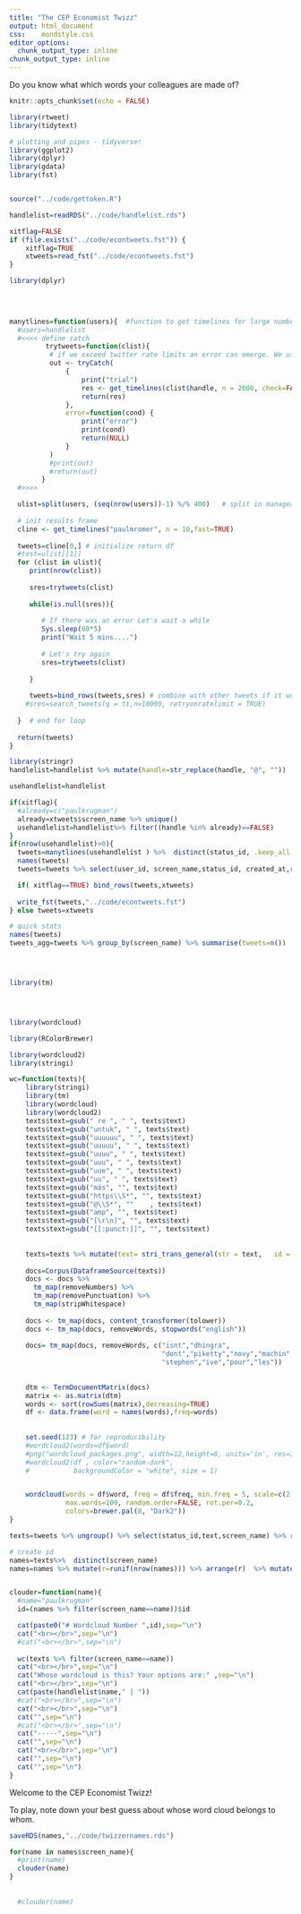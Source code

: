 ```yaml
---
title: "The CEP Economist Twizz"
output: html_document
css:    mondstyle.css
editor_options: 
  chunk_output_type: inline
chunk_output_type: inline
---
```


Do you know what which words your colleagues are made of?


```r
knitr::opts_chunk$set(echo = FALSE)

library(rtweet)
library(tidytext)

# plotting and pipes - tidyverse!
library(ggplot2)
library(dplyr)
library(gdata)
library(fst)


source("../code/gettoken.R")


```




```r

handlelist=readRDS("../code/handlelist.rds")

```




```r
xitflag=FALSE
if (file.exists("../code/econtweets.fst")) {
    xitflag=TRUE
    xtweets=read_fst("../code/econtweets.fst")  
}

```






```r


library(dplyr)

  

  
manytlines=function(users){  #function to get timelines for large number of users
  #users=handlelist
  #<<<< define catch
         trytweets=function(clist){
          # if we exceed twitter rate limits an error can emerge. We use tryCatch to deal with this
          out <- tryCatch(
              {   
                  print("trial")
                  res <- get_timelines(clist$handle, n = 2000, check=FALSE,fast=TRUE)
                  return(res)
              },
              error=function(cond) {
                  print("error")
                  print(cond)
                  return(NULL)
              }
          )
          #print(out)
          #return(out)
        }
  #>>>>

  ulist=split(users, (seq(nrow(users))-1) %/% 400)   # split in manageable chunks
  
  # init results frame
  cline <- get_timelines("paulmromer", n = 10,fast=TRUE)
  
  tweets=cline[0,] # initialize return df
  #test=ulist[[1]]
  for (clist in ulist){
     print(nrow(clist))
  
     sres=trytweets(clist)
     
     while(is.null(sres)){
        
        # If there was an error Let's wait a while
        Sys.sleep(60*5)
        print("Wait 5 mins....")
        
        # Let's try again
        sres=trytweets(clist)
        
     }
     
     tweets=bind_rows(tweets,sres) # combine with other tweets if it worked...
    #sres=search_tweets(q = tt,n=10000, retryonratelimit = TRUE)
      
  }  # end for loop
  
  return(tweets)
}

```

```r
library(stringr)
handlelist=handlelist %>% mutate(handle=str_replace(handle, "@", ""))

usehandlelist=handlelist

if(xitflag){
  #already=c("paulkrugman")
  already=xtweets$screen_name %>% unique()
  usehandlelist=handlelist%>% filter((handle %in% already)==FALSE)
}
if(nrow(usehandlelist)>0){  
  tweets=manytlines(usehandlelist ) %>%  distinct(status_id, .keep_all = TRUE) 
  names(tweets)
  tweets=tweets %>% select(user_id, screen_name,status_id, created_at,retweet_count,text,screen_name)

  if( xitflag==TRUE) bind_rows(tweets,xtweets)
  
  write_fst(tweets,"../code/econtweets.fst")  
} else tweets=xtweets

```  
  

```r

# quick stats
names(tweets)
tweets_agg=tweets %>% group_by(screen_name) %>% summarise(tweets=n())





```



```r

library(tm)




library(wordcloud)

library(RColorBrewer)

library(wordcloud2)
library(stringi)

wc=function(texts){
    library(stringi)
    library(tm)
    library(wordcloud)
    library(wordcloud2)
    texts$text=gsub(" re ", " ", texts$text)
    texts$text=gsub("untuk", " ", texts$text)
    texts$text=gsub("uuuuuu", " ", texts$text)
    texts$text=gsub("uuuuu", " ", texts$text)
    texts$text=gsub("uuuu", " ", texts$text)
    texts$text=gsub("uuu", " ", texts$text)
    texts$text=gsub("uue", " ", texts$text)
    texts$text=gsub("uu", " ", texts$text)
    texts$text=gsub("más", "", texts$text)
    texts$text=gsub("https\\S*", "", texts$text)
    texts$text=gsub("@\\S*", ""    , texts$text)
    texts$text=gsub("amp", "", texts$text) 
    texts$text=gsub("[\r\n]", "", texts$text)
    texts$text=gsub("[[:punct:]]", "", texts$text)
  
    
    texts=texts %>% mutate(text= stri_trans_general(str = text,   id = "Latin-ASCII"))
    
    docs=Corpus(DataframeSource(texts))
    docs <- docs %>%
      tm_map(removeNumbers) %>%
      tm_map(removePunctuation) %>%
      tm_map(stripWhitespace)
    
    docs <- tm_map(docs, content_transformer(tolower))
    docs <- tm_map(docs, removeWords, stopwords("english"))
    
    docs= tm_map(docs, removeWords, c("isnt","dhingra",
                                      "dont","piketty","novy","machin","ia€™m","€","ia€™s",
                                      "stephen","ive","pour","les"))
    
    
    dtm <- TermDocumentMatrix(docs) 
    matrix <- as.matrix(dtm) 
    words <- sort(rowSums(matrix),decreasing=TRUE) 
    df <- data.frame(word = names(words),freq=words)
    
    
    set.seed(123) # for reproducibility 
    #wordcloud2(words=df$word)
    #png("wordcloud_packages.png", width=12,height=8, units='in', res=300)
    #wordcloud2(df , color="random-dark", 
    #           backgroundColor = "white", size = 1)


    wordcloud(words = df$word, freq = df$freq, min.freq = 5, scale=c(2,.6),
              max.words=100, random.order=FALSE, rot.per=0.2,           
              colors=brewer.pal(8, "Dark2"))
}


```




```r


texts=tweets %>% ungroup() %>% select(status_id,text,screen_name) %>% rename(doc_id=status_id)

# create id
names=texts%>%  distinct(screen_name)
names=names %>% mutate(r=runif(nrow(names))) %>% arrange(r)  %>% mutate(id=1:n())



``` 





```r
clouder=function(name){
  #name="paulkrugman"
  id=(names %>% filter(screen_name==name))$id

  cat(paste0("# Wordcloud Number ",id),sep="\n")
  cat("<br></br>",sep="\n")
  #cat("<br></br>",sep="\n")
  
  wc(texts %>% filter(screen_name==name))
  cat("<br></br>",sep="\n")
  cat("Whose wordcloud is this? Your options are:" ,sep="\n")
  cat("<br></br>",sep="\n")
  cat(paste(handlelist$name," | "))
  #cat("<br></br>",sep="\n")
  cat("<br></br>",sep="\n")
  cat("",sep="\n")
  #cat("<br></br>",sep="\n")
  cat("-----",sep="\n")
  cat("",sep="\n")
  cat("<br></br>",sep="\n")
  cat("",sep="\n")
  cat("",sep="\n")
}

```


Welcome to the CEP Economist Twizz!

To play, note down your best guess about whose word cloud belongs to whom.

```r
saveRDS(names,"../code/twizzernames.rds")

for(name in names$screen_name){
  #print(name)
  clouder(name)
} 
  
  
  #clouder(name)

```




